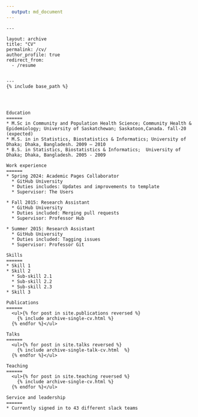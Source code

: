 ```yaml
---
  output: md_document
---
```


```
---

layout: archive
title: "CV"
permalink: /cv/
author_profile: true
redirect_from:
  - /resume


---
{% include base_path %}




Education
======
* M.Sc in Community and Population Health Science; Community Health & Epidemiology; University of Saskatchewan; Saskatoon,Canada. fall-20 (expected)
* M.S. in in Statistics, Biostatistics & Informatics; University of Dhaka; Dhaka, Bangladesh. 2009 – 2010
* B.S. in Statistics, Biostatistics & Informatics;  University of Dhaka; Dhaka, Bangladesh. 2005 - 2009

Work experience
======
* Spring 2024: Academic Pages Collaborator
  * GitHub University
  * Duties includes: Updates and improvements to template
  * Supervisor: The Users

* Fall 2015: Research Assistant
  * GitHub University
  * Duties included: Merging pull requests
  * Supervisor: Professor Hub

* Summer 2015: Research Assistant
  * GitHub University
  * Duties included: Tagging issues
  * Supervisor: Professor Git
  
Skills
======
* Skill 1
* Skill 2
  * Sub-skill 2.1
  * Sub-skill 2.2
  * Sub-skill 2.3
* Skill 3

Publications
======
  <ul>{% for post in site.publications reversed %}
    {% include archive-single-cv.html %}
  {% endfor %}</ul>
  
Talks
======
  <ul>{% for post in site.talks reversed %}
    {% include archive-single-talk-cv.html  %}
  {% endfor %}</ul>
  
Teaching
======
  <ul>{% for post in site.teaching reversed %}
    {% include archive-single-cv.html %}
  {% endfor %}</ul>
  
Service and leadership
======
* Currently signed in to 43 different slack teams

```




